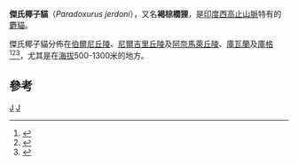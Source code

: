 {{Speciesbox 
| genus = Paradoxurus
| species = jerdoni
| name = 傑氏椰子貓<ref name=MSW3>{{MSW3 Wozencraft | pages = 551}}</ref>
| status = LC
| status_system = IUCN
| status_ref = <ref name=iucn>{{IUCN2008|assessors=Muddapa D. & Choudbury, A.|year=2008|title=Paradoxurus jerdoni|id=16104|downloaded=2009-03-13}}</ref>
| image = Brown_palm_civet.jpg
| authority = [[William_Thomas_Blanford|Blanford]], 1885
| subdivision_ranks = [[亞種|亞種]]
| subdivision =
* ''P. j. jerdoni''
* ''P. j. caniscus''
}}
'''傑氏椰子貓'''（''Paradoxurus jerdoni''），又名'''褐棕櫚狸'''，是[[印度|印度]][[西高止山脈|西高止山脈]]特有的[[麝貓|麝貓]]。

傑氏椰子貓分佈在[[伯爾尼丘陵|伯爾尼丘陵]]、[[尼爾吉里丘陵|尼爾吉里丘陵]]及[[阿奈馬萊丘陵|阿奈馬萊丘陵]]、[[庫瓦蘭|庫瓦蘭]]及[[庫格|庫格]]<ref name=pocock1939>{{Cite book en|author=Pocock, R.I.|year=1939|title=Mammalia, I. Primates and Carnivora|edition=2nd edn|publisher=Taylor and Francis|location=London}}</ref><ref name=corbethill1992>{{Cite book en|author=Corbet, G.B. & Hill, J.H.|year=1992|title=The Mammals of the Indomalayan Region|publisher=Oxford University Press|location=New York}}</ref><ref name=mudappa1998>{{Cite journal en|author=Mudappa, D.|year=1998|title=Use of camera-traps to survey small carnivores in the tropical rainforest of Kalakad-Mundanthurai Tiger Reserve, India|journal=Small Carnivore Conservation|volume=18|pages=9-11}}</ref>，尤其是在[[海拔|海拔]]500-1300米的地方。

==參考==
{{reflist}}
{{Taxonbar|from=Q1414665}}

[[Category:椰子貓屬|J]]
[[Category:印度哺乳動物|J]]